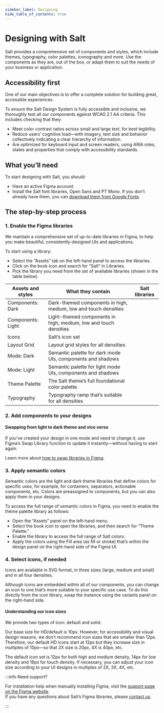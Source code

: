```yaml
---
sidebar_label: Designing
hide_table_of_contents: true
---
```





# Designing with Salt

<Content toc={toc}>

Salt provides a comprehensive set of components and styles, which include themes, typography, color palettes, iconography and more. Use the components as they are, out of the box, or adapt them to suit the needs of your business or application.

## Accessibility first

One of our main objectives is to offer a complete solution for building great, accessible experiences.

To ensure the Salt Design System is fully accessible and inclusive, we thoroughly test all our components against WCAG 2.1 AA criteria. This includes checking that they:

- Meet color contrast ratios across small and large text, for best legibility.
- Reduce users’ cognitive load—with imagery, text size and behavior collectively indicating a clear hierarchy of information.
- Are optimized for keyboard input and screen readers, using ARIA roles, states and properties that comply with accessibility standards.

## What you’ll need

To start designing with Salt, you should:

- Have an active Figma account.
- Install the Salt font libraries, Open Sans and PT Mono. If you don’t already have them, you can [download them from Google Fonts](https://fonts.google.com/share?selection.family=Open+Sans:ital,wght@0,300;0,400;0,500;0,600;0,700;0,800;1,300;1,400;1,500;1,600;1,700;1,800|PT+Mono).

## The step-by-step process

### 1. Enable the Figma libraries

We maintain a comprehensive set of up-to-date libraries in Figma, to help you make beautiful, consistently-designed UIs and applications.

To start using a library:

- Select the “Assets” tab on the left-hand panel to access the libraries.
- Click on the book icon and search for “Salt” in Libraries.
- Pick the library you need from the set of available libraries (shown in the table below).

<table className={styles.assetsTable}>
  <thead>
    <tr>
      <th>Assets and styles</th>
      <th>What they contain</th>
      <th>
        <FigmaLogo /> Salt libraries
      </th>
    </tr>
  </thead>
  <tbody>
    <tr>
      <td>Components: Dark</td>
      <td>Dark-themed components in high, medium, low and touch densities</td>
      <td>
        <FigmaLink />
      </td>
    </tr>
    <tr>
      <td>Components: Light</td>
      <td>Light-themed components in high, medium, low and touch densities</td>
      <td>
        <FigmaLink />
      </td>
    </tr>
    <tr>
      <td>Icons</td>
      <td>Salt’s icon set</td>
      <td>
        <FigmaLink />
      </td>
    </tr>
    <tr>
      <td>Layout Grid</td>
      <td>Layout grid styles for all densities</td>
      <td>
        <FigmaLink />
      </td>
    </tr>
    <tr>
      <td>Mode: Dark</td>
      <td>Semantic palette for dark mode UIs, components and shadows</td>
      <td>
        <FigmaLink />
      </td>
    </tr>
    <tr>
      <td>Mode: Light</td>
      <td>Semantic palette for light mode UIs, components and shadows</td>
      <td>
        <FigmaLink />
      </td>
    </tr>
    <tr>
      <td>Theme Palette</td>
      <td>The Salt theme’s full foundational color palette</td>
      <td>
        <FigmaLink />
      </td>
    </tr>
    <tr>
      <td>Typography</td>
      <td>Typography ramp that’s suitable for all densities</td>
      <td>
        <FigmaLink />
      </td>
    </tr>
  </tbody>
</table>

### 2. Add components to your designs

<DesignCards />

#### Swapping from light to dark theme and vice versa

If you’ve created your design in one mode and need to change it, use Figma’s Swap Library function to update it instantly—without having to start again.

Learn more about [how to swap libraries in Figma](https://help.figma.com/hc/en-us/articles/4404856784663-Swap-style-and-component-libraries#:~:text=Swap%20library%20lets%20you%20replace,style%20or%20component%20name%20only).

### 3. Apply semantic colors

Semantic colors are the light and dark theme libraries that define colors for specific uses, for example, for containers, separators, actionable components, etc. Colors are preassigned to components, but you can also apply them in your designs.

To access the full range of semantic colors in Figma, you need to enable the theme palette library as follows:

- Open the “Assets” panel on the left-hand menu.
- Select the book icon to open the libraries, and then search for “Theme Palette.”
- Enable the library to access the full range of Salt colors.
- Apply the colors using the Fill area (as fill or stroke) that’s within the design panel on the right-hand side of the Figma UI.

### 4. Select icons, if needed

Icons are available in SVG format, in three sizes (large, medium and small) and in all four densities.

Although icons are embedded within all of our components, you can change an icon to one that’s more suitable to your specific use case. To do this directly from the icon library, swap the instance using the variants panel on the right-hand side.

<SoloImgCard />

#### Understanding our icon sizes

We provide two types of icon: default and solid.

Our base size for HD/default is 10px. However, for accessibility and visual design reasons, we don’t recommend icon sizes that are smaller than 12px. Therefore, our default HD icons start at 12px but they increase size in multiples of 10px—so that 2X size is 20px, 4X is 40px, etc.

The default icon set is 12px for both high and medium density, 14px for low density and 16px for touch density. If necessary, you can adjust your icon size according to your UI designs in multiples of 2X, 3X, 4X, etc.

<IconsTable />

:::info Need support?

For installation help when manually installing Figma, visit the [support page on the Figma website](https://help.figma.com/hc/en-us/articles/360041057214-Get-help-from-the-Figma-Support-team).<br />
If you have any questions about Salt’s Figma libraries, please [contact us](/support-and-contributions/).

:::

</Content>
